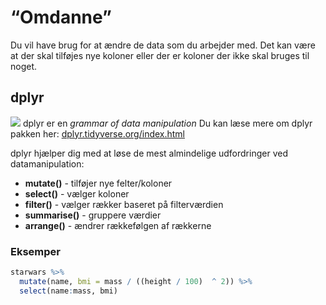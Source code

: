 # "Omdanne"
Du vil have brug for at ændre de data som du arbejder med. Det kan være at der skal tilføjes nye koloner eller der er koloner der ikke skal bruges til noget.


## dplyr
![](image/dplyr.png)
dplyr er en *grammar of data manipulation*
Du kan læse mere om dplyr pakken her: <a href="https://dplyr.tidyverse.org/index.html" target="_blank">dplyr.tidyverse.org/index.html</a>

dplyr hjælper dig med at løse de mest almindelige udfordringer ved datamanipulation:

* **mutate()** - tilføjer nye felter/koloner
* **select()** - vælger koloner
* **filter()** - vælger rækker baseret på filterværdien
* **summarise()** - gruppere værdier
* **arrange()** - ændrer rækkefølgen af rækkerne



### Eksemper

```r
starwars %>% 
  mutate(name, bmi = mass / ((height / 100)  ^ 2)) %>%
  select(name:mass, bmi)
```